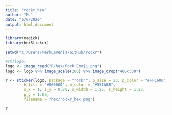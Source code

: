 ```yaml
---
title: "rockr_hex"
author: "ML"
date: "5/6/2020"
output: html_document
---
```


```r
library(magick)
library(hexSticker)

```

```r
setwd("C:/Users/MarkLaVenia/GitHub/rockr")

#rm(logo)
logo <- image_read("R/hex/Rock Emoji.png")
logo <- logo %>% image_scale(200) %>% image_crop("400x330")

r <- sticker(logo, package = "rockr", p_size = 23, p_color = "#FFC600",
        h_fill = "#000000", h_color = "#551A8B",
        s_x = 1, s_y = 0.88, s_width = 1.25, s_height = 1.25,
        p_y = 1.65,
        filename = "hex/rockr_hex.png") 

r

```



